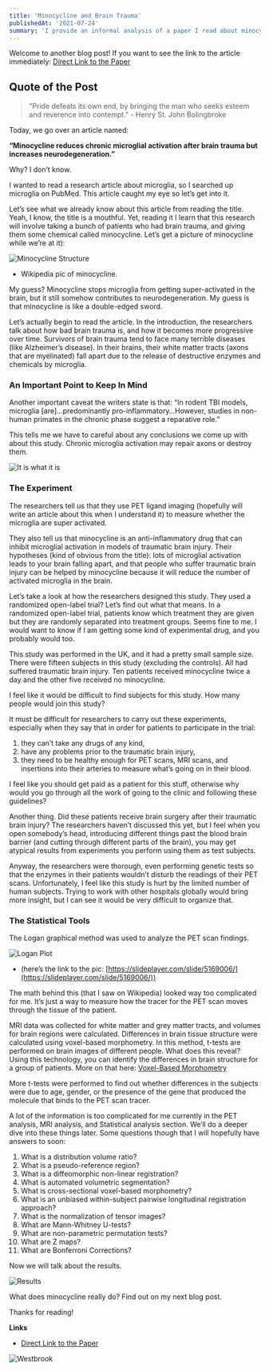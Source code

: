 ```yaml
---
title: 'Minocycline and Brain Trauma'
publishedAt: '2021-07-24'
summary: 'I provide an informal analysis of a paper I read about minocycline and its effect on patients with traumatic brain injuries.'
---
```


Welcome to another blog post!
If you want to see the link to the article immediately: [Direct Link to the Paper](https://doi.org/10.1093/brain/awx339)

## Quote of the Post
> "Pride defeats its own end, by bringing the man who seeks esteem and reverence into contempt." - Henry St. John Bolingbroke

Today, we go over an article named: 

**“Minocycline reduces chronic microglial activation after brain trauma but increases neurodegeneration.”**

Why? I don’t know. 

I wanted to read a research article about microglia, so I searched up microglia on PubMed. This article caught my eye so let’s get into it. 

Let’s see what we already know about this article from reading the title. Yeah, I know, the title is a mouthful. Yet, reading it I learn that this research will involve taking a bunch of patients who had brain trauma, and giving them some chemical called minocycline. Let’s get a picture of minocycline while we’re at it):

![Minocycline Structure](/images/mino_struct.png)
- Wikipedia pic of minocycline.

My guess? Minocycline stops microglia from getting super-activated in the brain, but it still somehow contributes to neurodegeneration. My guess is that minocycline is like a double-edged sword. 

Let’s actually begin to read the article. In the introduction, the researchers talk about how bad brain trauma is, and how it becomes more progressive over time. Survivors of brain trauma tend to face many terrible diseases (like Alzheimer’s disease). In their brains, their white matter tracts (axons that are myelinated) fall apart due to the release of destructive enzymes and chemicals by microglia. 

### An Important Point to Keep In Mind

Another important caveat the writers state is that: “In rodent TBI models, microglia [are]…predominantly pro-inflammatory…However, studies in non-human primates in the chronic phase suggest a reparative role.” 

This tells me we have to careful about any conclusions we come up with about this study. Chronic microglia activation may repair axons or destroy them. 

![It is what it is](/images/itis.gif)

### The Experiment

The researchers tell us that they use PET ligand imaging (hopefully will write an article about this when I understand it) to measure whether the microglia are super activated. 

They also tell us that minocycline is an anti-inflammatory drug that can inhibit microglial activation in models of traumatic brain injury. Their hypotheses (kind of obvious from the title): lots of microglial activation leads to your brain falling apart, and that people who suffer traumatic brain injury can be helped by minocycline because it will reduce the number of activated microglia in the brain.

Let’s take a look at how the researchers designed this study. They used a randomized open-label trial? Let’s find out what that means. In a randomized open-label trial, patients know which treatment they are given but they are randomly separated into treatment groups. Seems fine to me. I would want to know if I am getting some kind of experimental drug, and you probably would too.

This study was performed in the UK, and it had a pretty small sample size. There were fifteen subjects in this study (excluding the controls). All had suffered traumatic brain injury. Ten patients received minocycline twice a day and the other five received no minocycline. 

I feel like it would be difficult to find subjects for this study. How many people would join this study? 

It must be difficult for researchers to carry out these experiments, especially when they say that in order for patients to participate in the trial: 
1.	they can’t take any drugs of any kind, 
2.	have any problems prior to the traumatic brain injury, 
3.	they need to be healthy enough for PET scans, MRI scans, and insertions into their arteries to measure what’s going on in their blood. 

I feel like you should get paid as a patient for this stuff, otherwise why would you go through all the work of going to the clinic and following these guidelines? 

Another thing. Did these patients receive brain surgery after their traumatic brain injury? The researchers haven’t discussed this yet, but I feel when you open somebody’s head, introducing different things past the blood brain barrier (and cutting through different parts of the brain), you may get atypical results from experiments you perform using them as test subjects.

Anyway, the researchers were thorough, even performing genetic tests so that the enzymes in their patients wouldn’t disturb the readings of their PET scans. Unfortunately, I feel like this study is hurt by the limited number of human subjects. Trying to work with other hospitals globally would bring more insight, but I can see it would be very difficult to organize that.

### The Statistical Tools

The Logan graphical method was used to analyze the PET scan findings.

![Logan Plot](/images/loganplot.jpg)
- (here’s the link to the pic: [https://slideplayer.com/slide/5169006/](https://slideplayer.com/slide/5169006/))

The math behind this (that I saw on Wikipedia) looked way too complicated for me. It’s just a way to measure how the tracer for the PET scan moves through the tissue of the patient.

MRI data was collected for white matter and grey matter tracts, and volumes for brain regions were calculated. Differences in brain tissue structure were calculated using voxel-based morphometry. In this method, t-tests are performed on brain images of different people. What does this reveal? Using this technology, you can identify the differences in brain structure for a group of patients. More on that here: [Voxel-Based Morphometry](https://doi.org/10.1523/JNEUROSCI.2160-09.2009)

More t-tests were performed to find out whether differences in the subjects were due to age, gender, or the presence of the gene that produced the molecule that binds to the PET scan tracer. 

A lot of the information is too complicated for me currently in the PET analysis, MRI analysis, and Statistical analysis section. We’ll do a deeper dive into these things later. Some questions though that I will hopefully have answers to soon: 

1.	What is a distribution volume ratio? 
2.	What is a pseudo-reference region?
3.	What is a diffeomorphic non-linear registration?
4.	What is automated volumetric segmentation?
5.	What is cross-sectional voxel-based morphometry?
6.	What is an unbiased within-subject pairwise longitudinal registration approach?
7.	 What is the normalization of tensor images?
8.	What are Mann-Whitney U-tests?
9.	What are non-parametric permutation tests?
10.	What are Z maps?
11.	What are Bonferroni Corrections?

Now we will talk about the results.

![Results](/images/result.gif)

What does minocycline really do? Find out on my next blog post.

Thanks for reading!

**Links**
- [Direct Link to the Paper](https://doi.org/10.1093/brain/awx339)

![Westbrook](/images/dancing.gif)
